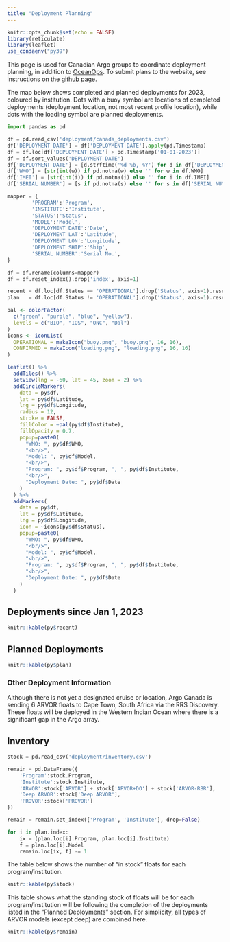 ```yaml
---
title: "Deployment Planning"
---
```


```r
knitr::opts_chunk$set(echo = FALSE)
library(reticulate)
library(leaflet)
use_condaenv("py39")
```

This page is used for Canadian Argo groups to coordinate deployment planning, in addition to [OceanOps](https://www.ocean-ops.org/board?t=argo). To submit plans to the website, see instructions on the [github page](https://github.com/ArgoCanada/blog/tree/master/deployment).

The map below shows completed and planned deployments for 2023, coloured by institution. Dots with a buoy symbol are locations of completed deployments (deployment location, not most recent profile location), while dots with the loading symbol are planned deployments.

```python
import pandas as pd

df = pd.read_csv('deployment/canada_deployments.csv')
df['DEPLOYMENT DATE'] = df['DEPLOYMENT DATE'].apply(pd.Timestamp)
df = df.loc[df['DEPLOYMENT DATE'] > pd.Timestamp('01-01-2023')]
df = df.sort_values('DEPLOYMENT DATE')
df['DEPLOYMENT DATE'] = [d.strftime('%d %b, %Y') for d in df['DEPLOYMENT DATE']]
df['WMO'] = [str(int(w)) if pd.notna(w) else '' for w in df.WMO]
df['IMEI'] = [str(int(i)) if pd.notna(i) else '' for i in df.IMEI]
df['SERIAL NUMBER'] = [s if pd.notna(s) else '' for s in df['SERIAL NUMBER']]

mapper = {
    	'PROGRAM':'Program',
        'INSTITUTE':'Institute',
        'STATUS':'Status',
        'MODEL':'Model',
        'DEPLOYMENT DATE':'Date',
        'DEPLOYMENT LAT':'Latitude',
        'DEPLOYMENT LON':'Longitude',
        'DEPLOYMENT SHIP':'Ship',
        'SERIAL NUMBER':'Serial No.',
}

df = df.rename(columns=mapper)
df = df.reset_index().drop('index', axis=1)

recent = df.loc[df.Status == 'OPERATIONAL'].drop('Status', axis=1).reset_index().drop('index', axis=1)
plan   = df.loc[df.Status != 'OPERATIONAL'].drop('Status', axis=1).reset_index().drop('index', axis=1)
```

```r
pal <- colorFactor(
  c("green", "purple", "blue", "yellow"),
  levels = c("BIO", "IOS", "ONC", "Dal")
)
icons <- iconList(
  OPERATIONAL = makeIcon("buoy.png", "buoy.png", 16, 16),
  CONFIRMED = makeIcon("loading.png", "loading.png", 16, 16)
)

leaflet() %>%
  addTiles() %>%
  setView(lng = -60, lat = 45, zoom = 2) %>%
  addCircleMarkers(
    data = py$df,
    lat = py$df$Latitude,
    lng = py$df$Longitude,
    radius = 12,
    stroke = FALSE,
    fillColor = ~pal(py$df$Institute),
    fillOpacity = 0.7,
    popup=paste0(
      "WMO: ", py$df$WMO,
      "<br/>",
      "Model: ", py$df$Model,
      "<br/>",
      "Program: ", py$df$Program, ", ", py$df$Institute,
      "<br/>",
      "Deployment Date: ", py$df$Date
    )
  ) %>%
  addMarkers(
    data = py$df,
    lat = py$df$Latitude,
    lng = py$df$Longitude,
    icon = ~icons[py$df$Status],
    popup=paste0(
      "WMO: ", py$df$WMO,
      "<br/>",
      "Model: ", py$df$Model,
      "<br/>",
      "Program: ", py$df$Program, ", ", py$df$Institute,
      "<br/>",
      "Deployment Date: ", py$df$Date
    )
  )
```

## Deployments since Jan 1, 2023

```r
knitr::kable(py$recent)
```
## Planned Deployments

```r
knitr::kable(py$plan)
```

### Other Deployment Information

Although there is not yet a designated cruise or location, Argo Canada is sending 6 ARVOR floats to Cape Town, South Africa via the RRS Discovery. These floats will be deployed in the Western Indian Ocean where there is a significant gap in the Argo array.

## Inventory

```python
stock = pd.read_csv('deployment/inventory.csv')

remain = pd.DataFrame({
    'Program':stock.Program,
    'Institute':stock.Institute,
    'ARVOR':stock['ARVOR'] + stock['ARVOR+DO'] + stock['ARVOR-RBR'],
    'Deep ARVOR':stock['Deep ARVOR'],
    'PROVOR':stock['PROVOR']
})

remain = remain.set_index(['Program', 'Institute'], drop=False)

for i in plan.index:
    ix = (plan.loc[i].Program, plan.loc[i].Institute)
    f = plan.loc[i].Model
    remain.loc[ix, f] -= 1

```

The table below shows the number of "in stock" floats for each program/institution.

```r
knitr::kable(py$stock)
```

This table shows what the standing stock of floats will be for each program/institution will be following the completion of the deployments listed in the "Planned Deployments" section. For simplicity, all types of ARVOR models (except deep) are combined here.

```r
knitr::kable(py$remain)
```
